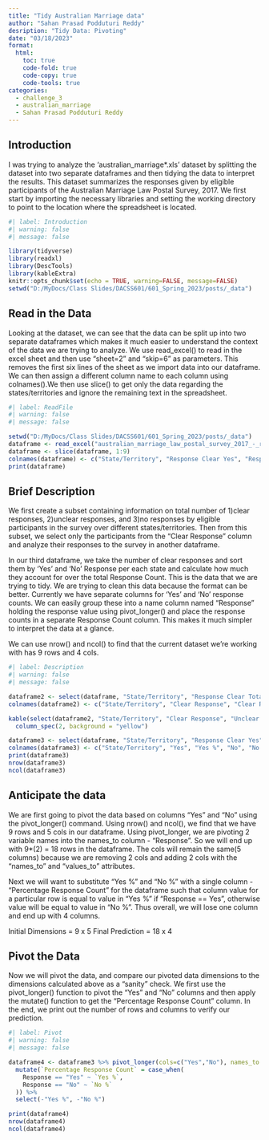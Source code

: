 ```yaml
---
title: "Tidy Australian Marriage data"
author: "Sahan Prasad Podduturi Reddy"
desription: "Tidy Data: Pivoting"
date: "03/18/2023"
format:
  html:
    toc: true
    code-fold: true
    code-copy: true
    code-tools: true
categories:
  - challenge_3
  - australian_marriage
  - Sahan Prasad Podduturi Reddy
---
```

## Introduction

I was trying to analyze the 'australian_marriage\*.xls' dataset by splitting the dataset into two separate dataframes and then tidying the data to interpret the results. This dataset summarizes the responses given by eligible participants of the Australian Marriage Law Postal Survey, 2017. We first start by importing the necessary libraries and setting the working directory to point to the location where the spreadsheet is located.

```r
#| label: Introduction
#| warning: false
#| message: false

library(tidyverse)
library(readxl)
library(DescTools)
library(kableExtra)
knitr::opts_chunk$set(echo = TRUE, warning=FALSE, message=FALSE)
setwd("D:/MyDocs/Class Slides/DACSS601/601_Spring_2023/posts/_data")
```

## Read in the Data

Looking at the dataset, we can see that the data can be split up into two separate dataframes which makes it much easier to understand the context of the data we are trying to analyze. We use read_excel() to read in the excel sheet and then use "sheet=2" and "skip=6" as parameters. This removes the first six lines of the sheet as we import data into our dataframe. We can then assign a different column name to each column using colnames().We then use slice() to get only the data regarding the states/territories and ignore the remaining text in the spreadsheet.

```r
#| label: ReadFile
#| warning: false
#| message: false

setwd("D:/MyDocs/Class Slides/DACSS601/601_Spring_2023/posts/_data")
dataframe <- read_excel("australian_marriage_law_postal_survey_2017_-_response_final.xls", sheet = 2, skip = 6)
dataframe <- slice(dataframe, 1:9)
colnames(dataframe) <- c("State/Territory", "Response Clear Yes", "Response Clear Yes %", "Response Clear No", "Response Clear No %", "Response Clear Total", "Response Clear Total %", "Blank", "Response Clear Total Eligible", "Response Clear Total Eligible %", "Response Not Clear Total Eligible", "Response Not Clear Total Eligible %", "No Response", "No Response %", "Total", "Total %")
print(dataframe)
```

## Brief Description
We first create a subset containing information on total number of 1)clear responses, 2)unclear responses, and 3)no responses by eligible participants in the survey over different states/territories. Then from this subset, we select only the participants from the "Clear Response" column and analyze their responses to the survey in another dataframe.

In our third dataframe, we take the number of clear responses and sort them by 'Yes' and 'No' Response per each state and calculate how much they account for over the total Response Count. This is the data that we are trying to tidy. We are trying to clean this data because the format can be better. Currently we have separate columns for 'Yes' and 'No' response counts. We can easily group these into a name column named "Response" holding the response value using pivot_longer() and place the response counts in a separate Response Count column. This makes it much simpler to interpret the data at a glance.

We can use nrow() and ncol() to find that the current dataset we're working with has 9 rows and 4 cols.

```r
#| label: Description
#| warning: false
#| message: false

dataframe2 <- select(dataframe, "State/Territory", "Response Clear Total Eligible", "Response Clear Total Eligible %", "Response Not Clear Total Eligible", "Response Not Clear Total Eligible %", "No Response", "No Response %", "Total", "Total %")
colnames(dataframe2) <- c("State/Territory", "Clear Response", "Clear Response %", "Unclear Response", "Unclear Response %", "No Response", "No Response %", "Total Eligible Participants", "Total %")

kable(select(dataframe2, "State/Territory", "Clear Response", "Unclear Response", "No Response", "Total Eligible Participants"), "html") %>% 
  column_spec(2, background = "yellow")

dataframe3 <- select(dataframe, "State/Territory", "Response Clear Yes", "Response Clear Yes %", "Response Clear No", "Response Clear No %")
colnames(dataframe3) <- c("State/Territory", "Yes", "Yes %", "No", "No %")
print(dataframe3)
nrow(dataframe3)
ncol(dataframe3)
```


## Anticipate the data
We are first going to pivot the data based on columns "Yes" and "No" using the pivot_longer() command. 
Using nrow() and ncol(), we find that we have 9 rows and 5 cols in our dataframe. Using pivot_longer, we are pivoting 2 variable names into the names_to column - "Response". So we will end up with 9*(2) = 18 rows in the dataframe. The cols will remain the same(5 columns) because we are removing 2 cols and adding 2 cols with the "names_to" and "values_to" attributes.

Next we will want to substitute "Yes %" and "No %" with a single column - "Percentage Response Count" for the dataframe such that column value for a particular row is equal to value in "Yes %" if "Response == Yes", otherwise value will be equal to value in 
"No %". Thus overall, we will lose one column and end up with 4 columns.

Initial Dimensions = 9 x 5
Final Prediction = 18 x 4

## Pivot the Data

Now we will pivot the data, and compare our pivoted data dimensions to the dimensions calculated above as a "sanity" check.
We first use the pivot_longer() function to pivot the "Yes" and "No" columns and then apply the mutate() function to get the "Percentage Response Count" column. In the end, we print out the number of rows and columns to verify our prediction. 


```r
#| label: Pivot
#| warning: false
#| message: false

dataframe4 <- dataframe3 %>% pivot_longer(cols=c("Yes","No"), names_to = "Response", values_to = "Response Count") %>%
  mutate(`Percentage Response Count` = case_when(
    Response == "Yes" ~ `Yes %`,
    Response == "No" ~ `No %`
  )) %>%
  select(-"Yes %", -"No %")

print(dataframe4)
nrow(dataframe4)
ncol(dataframe4)
```
